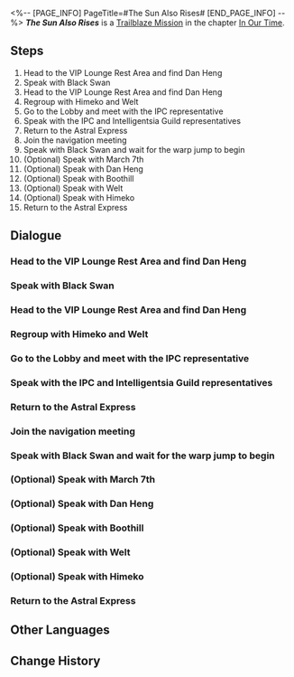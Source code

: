 <%-- [PAGE_INFO]
PageTitle=#The Sun Also Rises#
[END_PAGE_INFO] --%>
{{Stub|Dialogue.}}
{{Mission Infobox
|id            = 1033001
|title         = 
|image         = <!--Mission The Sun Also Rises.png-->
|type          = Trailblaze
|event_name    = 
|chapter       = In Our Time
|requirements  = [[Trailblaze Mission]] ''[[Everything that Rises Must Converge]]'' completed
|summary       = As the dust settles, Asdana and the rest of the universe escape the fate of being enthralled by Order. The IPC also decides to develop Penacony alongside The Family, and scholars from all over the universe will assist in every way they can. With this, your journey to Penacony, the "Land of the Dreams," has come to an end.
|characters    = Trailblazer
|startLocation = [[Penacony]] - [[The Reverie (Reality)]]
|world         = Penacony
|area          = The Reverie (Reality)
|prev          = Everything that Rises Must Converge
|next          = And on the Eighth Day
|rewards       = Trailblaze EXP*600; Stellar Jade*80; Traveler's Guide*6; Lost Crystal*6; Clock Credits*300; Credit*80,000
}}
'''''The Sun Also Rises''''' is a [[Trailblaze Mission]] in the chapter [[In Our Time]].

==Steps==
# Head to the VIP Lounge Rest Area and find Dan Heng
# Speak with Black Swan
# Head to the VIP Lounge Rest Area and find Dan Heng
# Regroup with Himeko and Welt
# Go to the Lobby and meet with the IPC representative
# Speak with the IPC and Intelligentsia Guild representatives
# Return to the Astral Express
# Join the navigation meeting
# Speak with Black Swan and wait for the warp jump to begin
# (Optional) Speak with March 7th
# (Optional) Speak with Dan Heng
# (Optional) Speak with Boothill
# (Optional) Speak with Welt
# (Optional) Speak with Himeko
# Return to the Astral Express

<!--
==Gameplay Notes==

--><!--
==Trial Character==

-->
==Dialogue==
{{Stub Dialogue}}
===Head to the VIP Lounge Rest Area and find Dan Heng===
{{Mission Description|type=trailblaze|location=The Reverie (Reality)|As the dust settles, Asdana and the entire universe have escaped the fate of becoming puppets to the Order. It seems some time has passed since the Harmonious Choir were defeated... What has happened during this time?<br />Take a look around The Reverie, regroup with your companions, and find out what's been going on.}}
{{Dialogue Start}}
:{{tx}}
{{Dialogue End}}

===Speak with Black Swan===
{{Mission Description|type=trailblaze|location=The Reverie (Reality)|update|As the dust settles, Asdana and the entire universe have escaped the fate of becoming puppets to the Order. It seems some time has passed since the Harmonious Choir were defeated... What has happened during this time?<br />You hear a familiar voice approach from behind you. An irresistible force turns you on your heel as you (willingly) walk towards its source... After all, who can resist such a languid, elegant, and powerful Memokeeper?}}
{{Dialogue Start}}
:{{tx}}
{{Dialogue End}}

===Head to the VIP Lounge Rest Area and find Dan Heng===
{{Mission Description|type=trailblaze|location=The Reverie (Reality)|update|As the dust settles, Asdana and the entire universe have escaped the fate of becoming puppets to the Order. It seems some time has passed since the Harmonious Choir were defeated... What has happened during this time?<br />Take a look around The Reverie, regroup with your companions, and find out what's been going on.}}
{{Dialogue Start}}
:{{tx}}
{{Dialogue End}}

===Regroup with Himeko and Welt===
{{Mission Description|type=trailblaze|location=Parlor Car|update|As the dust settles, Asdana and the entire universe have escaped the fate of becoming puppets to the Order. It seems some time has passed since the Harmonious Choir were defeated... What has happened in this time?<br />You reunite with Dan Heng and meet a new friend: the Galaxy Ranger cowboy, Boothill. There was supposed to be an exchange of small talk here with lots of cheesy jokes and callbacks. However, as Himeko and Welt are still concerned about your well-being, this section of banter vanished into thin air. We hope for your understanding and patience in this matter.}}
{{Dialogue Start}}
:{{tx}}
{{Dialogue End}}

===Go to the Lobby and meet with the IPC representative===
{{Mission Description|type=trailblaze|location=Parlor Car|update|The Express Crew finally reunite victoriously. Accompanying you are Black Swan, the Memokeeper and Jing Yuan, the Luofu General.<br />The General and various IPC dignitaries have agreed to hold talks regarding the Charmony Festival incident &mdash; and they have invited the Express Crew to be present... You in particular, (Trailblazer). You have no reason to turn down this offer, right?}}
{{Dialogue Start}}
:{{tx}}
{{Dialogue End}}

===Speak with the IPC and Intelligentsia Guild representatives===
{{Dialogue Start}}
:{{tx}}
{{Dialogue End}}

===Return to the Astral Express===
{{Mission Description|type=trailblaze|location=Parlor Car|update|The IPC decides to develop Penacony alongside The Family, and scholars from all over the universe will assist in every way they can... It is a lively scene where all's well that ends well. With this, your journey to Penacony, the "Land of the Dreams" has come to an end.<br />It's time to embark on a new adventure.}}
{{Dialogue Start}}
:{{tx}}
{{Dialogue End}}

===Join the navigation meeting===
{{Dialogue Start}}
:{{tx}}
{{Dialogue End}}

===Speak with Black Swan and wait for the warp jump to begin===
{{Dialogue Start}}
:{{tx}}
{{Dialogue End}}

===(Optional) Speak with March 7th===
{{Dialogue Start}}
:{{tx}}
{{Dialogue End}}

===(Optional) Speak with Dan Heng===
{{Dialogue Start}}
:{{tx}}
{{Dialogue End}}

===(Optional) Speak with Boothill===
{{Dialogue Start}}
:{{tx}}
{{Dialogue End}}

===(Optional) Speak with Welt===
{{Dialogue Start}}
:{{tx}}
{{Dialogue End}}

===(Optional) Speak with Himeko===
{{Dialogue Start}}
:{{tx}}
{{Dialogue End}}

===Return to the Astral Express===
{{Dialogue Start}}
:{{tx}}
{{Dialogue End}}

==Other Languages==
{{Other Languages
|en   = The Sun Also Rises
|zhs  = 太阳照常升起
|zht  = 太陽照常升起
|ja   = 日はまた昇る
|ko   = 태양은 다시 떠오른다
|es   = Fiesta
|fr   = Le soleil se lève aussi
|ru   = И солнце снова взойдёт
|th   = แล้วดวงตะวันก็ฉายแสง
|vi   = Mặt Trời Vẫn Mọc Như Bình Thường
|de   = Die Sonne geht noch immer auf
|id   = Matahari Terbit Seperti Biasa
|pt   = O Sol Também Está Nascendo
}}

==Change History==
{{Change History|2.2}}
